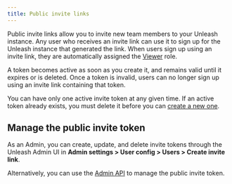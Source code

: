 ```yaml
---
title: Public invite links
---
```



<SearchPriority level="high" />

Public invite links allow you to invite new team members to your Unleash instance. Any user who receives an invite link can use it to sign up for the Unleash instance that generated the link. When users sign up using an invite link, they are automatically assigned the [Viewer](../reference/rbac.md#predefined-roles) role.

A token becomes active as soon as you create it, and remains valid until it expires or is deleted. Once a token is invalid, users can no longer sign up using an invite link containing that token.

You can have only one active invite token at any given time. If an active token already exists, you must delete it before you can [create a new one](#manage-the-public-invite-token).

## Manage the public invite token

As an Admin, you can create, update, and delete invite tokens through the Unleash Admin UI in **Admin settings > User config > Users > Create invite link**.

Alternatively, you can use the [Admin API](../reference/api/unleash/public-signup-tokens.tag.mdx) to manage the public invite token.
